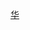 {{Userbox
|id=N個中國
|info=此用戶支持'''N個中國'''原則。
|usercategory=支持N個中國的維基人
}}
<noinclude>
[[Category:支持区域独立或拆分的维基人用户框模板|华]]
</noinclude>